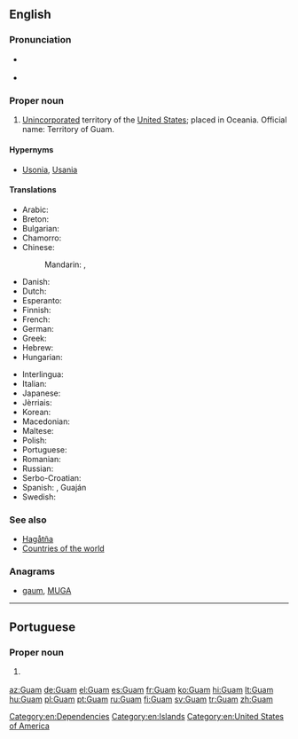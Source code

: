{{also|GUAM}}
==English==
{{wikipedia}}

===Pronunciation===
* {{a|UK|US}} {{IPA|/ɡwɑm/}}
* {{audio|en-us-Guam.ogg|Audio (US)}}

===Proper noun===
{{en-proper noun}}

# [[unincorporated|Unincorporated]] territory of the [[United States]]; placed in Oceania. Official name: Territory of Guam.

====Hypernyms====
*[[Usonia]], [[Usania]]

====Translations====
{{trans-top|Territory of Guam}}
* Arabic: {{t|ar|غوام|m|tr=ghwaam}}
* Breton: {{t|br|Guam}}
* Bulgarian: {{t|bg|Гуам}}
* Chamorro: {{t|ch|Guåhan}}
* Chinese:
*: Mandarin: {{t|cmn|關島|sc=Hani}}, {{t+|cmn|关岛|tr=Guān dǎo|sc=Hani}}
* Danish: {{t|da|Guam}}
* Dutch: {{t|nl|Guam}}
* Esperanto: {{t|eo|Gvamo}}
* Finnish: {{t+|fi|Guam}}
* French: {{t+|fr|Guam}}
* German: {{t+|de|Guam}}
* Greek: {{t|el|Γκουάμ|n|tr=Gouám}}
* Hebrew: {{t|he|גואם}}
* Hungarian: {{t+|hu|Guam}}
{{trans-mid}}
* Interlingua: {{t|ia|Guam}}
* Italian: {{t|it|Guam}}
* Japanese: {{t|ja|グアム|tr=Guamu}}
* Jèrriais: {{t|roa-jer|Guam}}
* Korean: {{t|ko|괌|tr=Gwam}}
* Macedonian: {{t|mk|Гуам|m|tr=Gúam}}
* Maltese: {{t|mt|Gwam}}
* Polish: {{t+|pl|Guam}}
* Portuguese: {{t+|pt|Guam|f}}
* Romanian: {{t|ro|Guam|n}}
* Russian: {{t|ru|Гуам|m|tr=Guám}}
* Serbo-Croatian: {{t|sh|Gvam|m}}
* Spanish: {{t+|es|Guam}}, Guaján
* Swedish: {{t+|sv|Guam}}
{{trans-bottom}}

===See also===
* [[Hagåtña]]
* [[Appendix:Countries of the world|Countries of the world]]

===Anagrams===
* [[gaum#English|gaum]], [[MUGA#English|MUGA]]

[[Category:en:Dependencies]]
[[Category:en:Islands]]
[[Category:en:United States of America]]

----

==Portuguese==

===Proper noun===
{{pt-proper noun|f}}

# {{l/en|Guam}} {{gloss|Pacific island}}

[[az:Guam]]
[[de:Guam]]
[[el:Guam]]
[[es:Guam]]
[[fr:Guam]]
[[ko:Guam]]
[[hi:Guam]]
[[lt:Guam]]
[[hu:Guam]]
[[pl:Guam]]
[[pt:Guam]]
[[ru:Guam]]
[[fi:Guam]]
[[sv:Guam]]
[[tr:Guam]]
[[zh:Guam]]